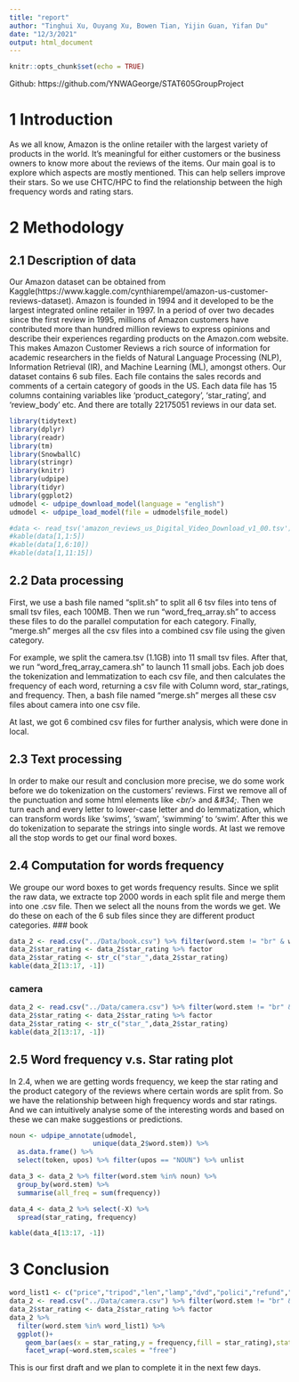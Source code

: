 ```yaml
---
title: "report"
author: "Tinghui Xu, Ouyang Xu, Bowen Tian, Yijin Guan, Yifan Du"
date: "12/3/2021"
output: html_document
---
```


```r
knitr::opts_chunk$set(echo = TRUE)
```


Github: https://github.com/YNWAGeorge/STAT605GroupProject


# 1 Introduction


As we all know, Amazon is the online retailer with the largest variety of products in the world. It's meaningful for either customers or the business owners to know more about the reviews of the items. Our main goal is to explore which aspects are mostly mentioned. This can help sellers improve their stars. So we use CHTC/HPC to find the relationship between the high frequency words and rating stars.


# 2 Methodology


## 2.1 Description of data


Our Amazon dataset can be obtained from Kaggle(https://www.kaggle.com/cynthiarempel/amazon-us-customer-reviews-dataset). Amazon is founded in 1994 and it developed to be the largest integrated online retailer in 1997. In a period of over two decades since the first review in 1995, millions of Amazon customers have contributed more than hundred million reviews to express opinions and describe their experiences regarding products on the Amazon.com website. This makes Amazon Customer Reviews a rich source of information for academic researchers in the fields of Natural Language Processing (NLP), Information Retrieval (IR), and Machine Learning (ML), amongst others. Our dataset contains 6 sub files. Each file contains the sales records and comments of a certain category of goods in the US. Each data file has 15 columns containing variables like 'product_category', 'star_rating', and 'review_body' etc. And there are totally 22175051 reviews in our data set.


```r
library(tidytext)
library(dplyr)
library(readr)
library(tm)
library(SnowballC)
library(stringr)
library(knitr)
library(udpipe)
library(tidyr)
library(ggplot2)
udmodel <- udpipe_download_model(language = "english")
udmodel <- udpipe_load_model(file = udmodel$file_model)

#data <- read_tsv('amazon_reviews_us_Digital_Video_Download_v1_00.tsv')
#kable(data[1,1:5])
#kable(data[1,6:10])
#kable(data[1,11:15])
```

## 2.2 Data processing

First, we use a bash file named "split.sh" to split all 6 tsv files into tens of small tsv files, each 100MB. Then we run "word_freq_array.sh" to access these files to do the parallel computation for each category. Finally, "merge.sh" merges all the csv files into a combined csv file using the given category.

For example, we split the camera.tsv (1.1GB) into 11 small tsv files. After that, we run "word_freq_array_camera.sh" to launch 11 small jobs. Each job does the tokenization and lemmatization to each csv file, and then calculates the frequency of each word, returning a csv file with Column word, star_ratings, and frequency. Then, a bash file named "merge.sh" merges all these csv files about camera into one csv file. 

At last, we got 6 combined csv files for further analysis, which were done in local.

## 2.3 Text processing

In order to make our result and conclusion more precise, we do some work before we do tokenization on the customers' reviews. First we remove all of the punctuation and some html elements like *\<br/>* and *\&#34;*. Then we turn each and every letter to lower-case letter and do lemmatization, which can transform words like 'swims', 'swam', 'swimming' to 'swim'. After this we do tokenization to separate the strings into single words. At last we remove all the stop words to get our final word boxes. 

## 2.4 Computation for words frequency

We groupe our word boxes to get words frequency results. Since we split the raw data, we extracte top 2000 words in each split file and merge them into one .csv file. Then we select all the nouns from the words we get. We do these on each of the 6 sub files since they are different product categories.
### book
```r
data_2 <- read.csv("../Data/book.csv") %>% filter(word.stem != "br" & word.stem != "book")
data_2$star_rating <- data_2$star_rating %>% factor
data_2$star_rating <- str_c("star_",data_2$star_rating)
kable(data_2[13:17, -1])
```
### camera
```r
data_2 <- read.csv("../Data/camera.csv") %>% filter(word.stem != "br" & word.stem != "camera")
data_2$star_rating <- data_2$star_rating %>% factor
data_2$star_rating <- str_c("star_",data_2$star_rating)
kable(data_2[13:17, -1])
```

## 2.5 Word frequency v.s. Star rating plot

In 2.4, when we are getting words frequency, we keep the star rating and the product category of the reviews where certain words are split from. So we have the relationship between high frequency words and star ratings. And we can intuitively analyse some of the interesting words and based on these we can make suggestions or predictions.

```r
noun <- udpipe_annotate(udmodel, 
                     unique(data_2$word.stem)) %>% 
  as.data.frame() %>% 
  select(token, upos) %>% filter(upos == "NOUN") %>% unlist

data_3 <- data_2 %>% filter(word.stem %in% noun) %>% 
  group_by(word.stem) %>%
  summarise(all_freq = sum(frequency)) 

data_4 <- data_2 %>% select(-X) %>% 
  spread(star_rating, frequency)

kable(data_4[13:17, -1])
```

# 3 Conclusion

```r
word_list1 <- c("price","tripod","len","lamp","dvd","polici","refund","plugin","flicker")
data_2 <- read.csv("../Data/camera.csv") %>% filter(word.stem != "br" & word.stem != "camera")
data_2$star_rating <- data_2$star_rating %>% factor
data_2 %>%
  filter(word.stem %in% word_list1) %>% 
  ggplot()+
    geom_bar(aes(x = star_rating,y = frequency,fill = star_rating),stat = "identity")+
    facet_wrap(~word.stem,scales = "free")
```

This is our first draft and we plan to complete it in the next few days.




